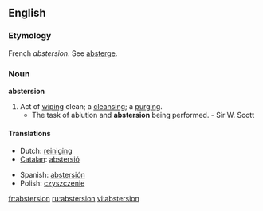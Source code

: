 ==English==

===Etymology===
French ''abstersion''. See [[absterge]].

===Noun===
'''abstersion'''

# Act of [[wiping]] clean; a [[cleansing]]; a [[purging]].
#* The task of ablution and '''abstersion''' being performed. - Sir W. Scott

====Translations====
{{trans-top|the act of cleaning}}
*Dutch: [[reiniging]] {{f}}
*[[Catalan]]: [[abstersió]] {{f}}
{{trans-mid}}
*Spanish: [[abstersión]] {{f}}
*Polish: [[czyszczenie]]
{{trans-bottom}}

[[fr:abstersion]]
[[ru:abstersion]]
[[vi:abstersion]]